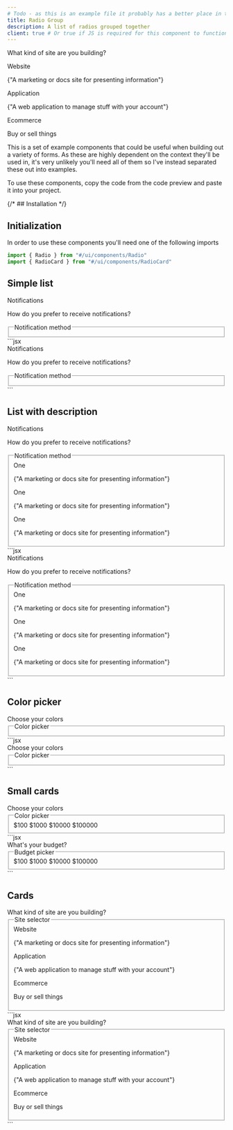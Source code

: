 ```yaml
---
# Todo - as this is an example file it probably has a better place in the docs
title: Radio Group
description: A list of radios grouped together
client: true # Or true if JS is required for this component to function
---
```



<CodePreview client:load>
  <div className="flex gap-4 flex-col">
    <p className="text-lg font-semibold">What kind of site are you building?</p>
    <div className="flex gap-4">
      <RadioCard
        client:load
        defaultChecked
        showRadio
        className="flex items-start flex-1"
      >
        <div className="text-left flex-1">
          <label htmlFor="custom-Radio" className="font-bold">
            Website
          </label>
          <p className="text-sm text-gray-500">
            {"A marketing or docs site for presenting information"}
          </p>
        </div>
      </RadioCard>
      <RadioCard client:load showRadio className="flex items-start flex-1">
        <div className="text-left flex-1">
          <label htmlFor="custom-Radio" className="font-bold">
            Application
          </label>
          <p className="text-sm text-gray-500">
            {"A web application to manage stuff with your account"}
          </p>
        </div>
      </RadioCard>
      <RadioCard client:load showRadio className="flex items-start flex-1">
        <div className="text-left flex-1">
          <label htmlFor="custom-Radio" className="font-bold">
            Ecommerce
          </label>
          <p className="text-sm text-gray-500">Buy or sell things</p>
        </div>
      </RadioCard>
    </div>
  </div>
</CodePreview>

This is a set of example components that could be useful when building out a variety of forms. As these are highly dependent on the context they'll be used in, it's very unlikely you'll need all of them so I've instead separated these out into examples.

To use these components, copy the code from the code preview and paste it into your project.

{/* ## Installation */}

## Initialization

In order to use these components you'll need one of the following imports

```jsx
import { Radio } from "#/ui/components/Radio"
import { RadioCard } from "#/ui/components/RadioCard"
```

## Simple list

<CodePreview client:load>
  <div>
    <label className="text-base font-semibold text-gray-900">
      Notifications
    </label>
    <p className="text-sm text-gray-500">
      How do you prefer to receive notifications?
    </p>
    <fieldset className="mt-4">
      <legend className="sr-only">Notification method</legend>
      <div className="flex gap-4 flex-col ">
        <Radio label="One" client:load />
        <Radio label="Two" client:load />
        <Radio label="Three" client:load />
      </div>
    </fieldset>
  </div>
  <div slot="code">
    ```jsx
    <div>
      <label className="text-base font-semibold text-gray-900">
        Notifications
      </label>
      <p className="text-sm text-gray-500">
        How do you prefer to receive notifications?
      </p>
      <fieldset className="mt-4">
        <legend className="sr-only">Notification method</legend>
        <div className="flex gap-4 items-center flex-col">
          <Radio label="One" />
          <Radio label="Two" />
          <Radio label="Three" />
        </div>
      </fieldset>
    </div>
    ```
  </div>
</CodePreview>

## List with description

<CodePreview client:load>
  <div>
    <label className="text-base font-semibold text-gray-900">
      Notifications
    </label>
    <p className="text-sm text-gray-500">
      How do you prefer to receive notifications?
    </p>
    <fieldset className="mt-4">
      <legend className="sr-only">Notification method</legend>
      <div className="flex gap-4 flex-col ">
        <div className="flex items-start gap-3">
          <Radio id="one" className="mt-0.5" />
          <div className="flex items-start flex-col leading-tight">
            <label for="one">One</label>
            <p className="text-sm text-gray-500">
              {"A marketing or docs site for presenting information"}
            </p>
          </div>
        </div>
        <div className="flex items-start gap-3">
          <Radio id="one" className="mt-0.5" />
          <div className="flex items-start flex-col leading-tight">
            <label for="one">One</label>
            <p className="text-sm text-gray-500">
              {"A marketing or docs site for presenting information"}
            </p>
          </div>
        </div>
        <div className="flex items-start gap-3">
          <Radio id="one" className="mt-0.5" />
          <div className="flex items-start flex-col leading-tight">
            <label for="one">One</label>
            <p className="text-sm text-gray-500">
              {"A marketing or docs site for presenting information"}
            </p>
          </div>
        </div>
      </div>
    </fieldset>
  </div>
  <div slot="code">
    ```jsx
    <div>
      <label className="text-base font-semibold text-gray-900">
        Notifications
      </label>
      <p className="text-sm text-gray-500">
        How do you prefer to receive notifications?
      </p>
      <fieldset className="mt-4">
        <legend className="sr-only">Notification method</legend>
        <div className="flex gap-4 flex-col ">
          <div className="flex items-start gap-3">
            <Radio id="one" className="mt-0.5" />
            <div className="flex items-start flex-col leading-tight">
              <label for="one">One</label>
              <p className="text-sm text-gray-500">
                {"A marketing or docs site for presenting information"}
              </p>
            </div>
          </div>
          <div className="flex items-start gap-3">
            <Radio id="one" className="mt-0.5" />
            <div className="flex items-start flex-col leading-tight">
              <label for="one">One</label>
              <p className="text-sm text-gray-500">
                {"A marketing or docs site for presenting information"}
              </p>
            </div>
          </div>
          <div className="flex items-start gap-3">
            <Radio id="one" className="mt-0.5" />
            <div className="flex items-start flex-col leading-tight">
              <label for="one">One</label>
              <p className="text-sm text-gray-500">
                {"A marketing or docs site for presenting information"}
              </p>
            </div>
          </div>
        </div>
      </fieldset>
    </div>
    ```
  </div>
</CodePreview>

## Color picker

<CodePreview client:load>
  <div>
    <label className="text-base font-semibold text-gray-900">
      Choose your colors
    </label>
    <fieldset className="mt-4">
      <legend className="sr-only">Color picker</legend>
      <div className="flex gap-4">
        <RadioCard
          className="rounded-full border-none w-8 h-8 bg-red-500 hover:bg-red-400 aria-selected:outline-2 aria-selected:outline-indigo-500 outline-offset-2"
          client:load
        />
        <RadioCard
          className="rounded-full border-none w-8 h-8 bg-blue-500 hover:bg-blue-400 aria-selected:outline-2 aria-selected:outline-indigo-500 outline-offset-2"
          client:load
        />
        <RadioCard
          className="rounded-full border-none w-8 h-8 bg-green-500 hover:bg-green-400 aria-selected:outline-2 aria-selected:outline-indigo-500 outline-offset-2"
          client:load
        />
        <RadioCard
          className="rounded-full border-none w-8 h-8 bg-fuchsia-500 hover:bg-fuchsia-400 aria-selected:outline-2 aria-selected:outline-indigo-500 outline-offset-2"
          client:load
        />
      </div>
    </fieldset>
  </div>
  <div slot="code">
    ```jsx
    <div>
      <label className="text-base font-semibold text-gray-900">
        Choose your colors
      </label>
      <fieldset className="mt-4">
        <legend className="sr-only">Color picker</legend>
        <div className="flex gap-4">
          <RadioCard className="rounded-full border-none w-8 h-8 bg-red-500 hover:bg-red-400 aria-selected:outline-2 aria-selected:outline-indigo-500 outline-offset-2" />
          <RadioCard className="rounded-full border-none w-8 h-8 bg-blue-500 hover:bg-blue-400 aria-selected:outline-2 aria-selected:outline-indigo-500 outline-offset-2" />
          <RadioCard className="rounded-full border-none w-8 h-8 bg-green-500 hover:bg-green-400 aria-selected:outline-2 aria-selected:outline-indigo-500 outline-offset-2" />
          <RadioCard className="rounded-full border-none w-8 h-8 bg-fuchsia-500 hover:bg-fuchsia-400 aria-selected:outline-2 aria-selected:outline-indigo-500 outline-offset-2" />
        </div>
      </fieldset>
    </div>
    ```
  </div>
</CodePreview>

## Small cards

<CodePreview client:load>
  <div>
    <label className="text-base font-semibold text-gray-900">
      Choose your colors
    </label>
    <fieldset className="mt-4">
      <legend className="sr-only">Color picker</legend>
      <div className="flex gap-4">
        <RadioCard
          className="aria-checked:bg-indigo-500 aria-checked:text-white"
          client:load
        >
          $100
        </RadioCard>
        <RadioCard
          className="aria-checked:bg-indigo-500 aria-checked:text-white"
          client:load
        >
          $1000
        </RadioCard>
        <RadioCard
          className="aria-checked:bg-indigo-500 aria-checked:text-white"
          client:load
        >
          $10000
        </RadioCard>
        <RadioCard
          className="aria-checked:bg-indigo-500 aria-checked:text-white "
          client:load
        >
          $100000
        </RadioCard>
      </div>
    </fieldset>
  </div>
  <div slot="code">
    ```jsx
    <div>
      <label className="text-base font-semibold text-gray-900">
        What's your budget?
      </label>
      <fieldset className="mt-4">
        <legend className="sr-only">Budget picker</legend>
        <div className="flex gap-4">
          <RadioCard
            className="aria-checked:bg-indigo-500 aria-checked:text-white"
            client:load
          >
            $100
          </RadioCard>
          <RadioCard
            className="aria-checked:bg-indigo-500 aria-checked:text-white"
            client:load
          >
            $1000
          </RadioCard>
          <RadioCard
            className="aria-checked:bg-indigo-500 aria-checked:text-white"
            client:load
          >
            $10000
          </RadioCard>
          <RadioCard
            className="aria-checked:bg-indigo-500 aria-checked:text-white "
            client:load
          >
            $100000
          </RadioCard>
        </div>
      </fieldset>
    </div>
    ```
  </div>
</CodePreview>

## Cards

<CodePreview client:load>
  <div>
    <label className="text-base font-semibold text-gray-900">
      What kind of site are you building?
    </label>
    <fieldset className="mt-4">
      <legend className="sr-only">Site selector</legend>
      <div className="flex gap-4 flex-col">
        <div className="flex gap-4">
          <RadioCard
            client:load
            defaultChecked
            showRadio
            className="flex items-start flex-1"
          >
            <div className="text-left flex-1">
              <label htmlFor="custom-Radio" className="font-bold">
                Website
              </label>
              <p className="text-sm text-gray-500">
                {"A marketing or docs site for presenting information"}
              </p>
            </div>
          </RadioCard>
          <RadioCard client:load showRadio className="flex items-start flex-1">
            <div className="text-left flex-1">
              <label htmlFor="custom-Radio" className="font-bold">
                Application
              </label>
              <p className="text-sm text-gray-500">
                {"A web application to manage stuff with your account"}
              </p>
            </div>
          </RadioCard>
          <RadioCard
            client:load
            defaultChecked
            showRadio
            className="flex items-start flex-1"
          >
            <div className="text-left flex-1">
              <label htmlFor="custom-Radio" className="font-bold">
                Ecommerce
              </label>
              <p className="text-sm text-gray-500">Buy or sell things</p>
            </div>
          </RadioCard>
        </div>
      </div>
    </fieldset>
  </div>
  <div slot="code">
    ```jsx
    <div>
      <label className="text-base font-semibold text-gray-900">
        What kind of site are you building?
      </label>
      <fieldset className="mt-4">
        <legend className="sr-only">Site selector</legend>
        <div className="flex gap-4 flex-col">
          <div className="flex gap-4">
            <RadioCard
              client:load
              defaultChecked
              showRadio
              className="flex items-start flex-1"
            >
              <div className="text-left flex-1">
                <label htmlFor="custom-Radio" className="font-bold">
                  Website
                </label>
                <p className="text-sm text-gray-500">
                  {"A marketing or docs site for presenting information"}
                </p>
              </div>
            </RadioCard>
            <RadioCard
              client:load
              showRadio
              className="flex items-start flex-1"
            >
              <div className="text-left flex-1">
                <label htmlFor="custom-Radio" className="font-bold">
                  Application
                </label>
                <p className="text-sm text-gray-500">
                  {"A web application to manage stuff with your account"}
                </p>
              </div>
            </RadioCard>
            <RadioCard
              client:load
              defaultChecked
              showRadio
              className="flex items-start flex-1"
            >
              <div className="text-left flex-1">
                <label htmlFor="custom-Radio" className="font-bold">
                  Ecommerce
                </label>
                <p className="text-sm text-gray-500">Buy or sell things</p>
              </div>
            </RadioCard>
          </div>
        </div>
      </fieldset>
    </div>
    ```
  </div>
</CodePreview>
